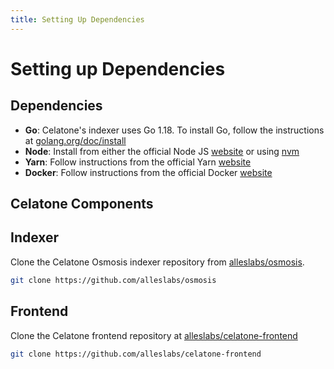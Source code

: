 ```yaml
---
title: Setting Up Dependencies
---
```


# Setting up Dependencies

## Dependencies

- **Go**: Celatone's indexer uses Go 1.18. To install Go, follow the instructions at [golang.org/doc/install](https://golang.org/doc/install)
- **Node**: Install from either the official Node JS [website](https://nodejs.org/en) or using [nvm](https://github.com/nvm-sh/nvm)
- **Yarn**: Follow instructions from the official Yarn [website](https://classic.yarnpkg.com/lang/en/docs/install)
- **Docker**: Follow instructions from the official Docker [website](https://docs.docker.com/get-docker/)

## Celatone Components

## Indexer

Clone the Celatone Osmosis indexer repository from [alleslabs/osmosis](https://github.com/alleslabs/osmosis).

```bash
git clone https://github.com/alleslabs/osmosis
```

## Frontend

Clone the Celatone frontend repository at [alleslabs/celatone-frontend](https://github.com/alleslabs/celatone-frontend)

```bash
git clone https://github.com/alleslabs/celatone-frontend
```
